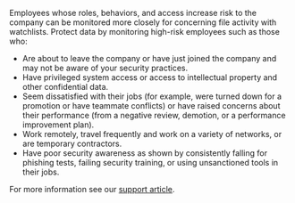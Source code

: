 Employees whose roles, behaviors, and access increase risk to the company can be monitored more closely for concerning file activity with watchlists. Protect data by monitoring high-risk employees such as those who:

* Are about to leave the company or have just joined the company and may not be aware of your security practices.
* Have privileged system access or access to intellectual property and other confidential data.
* Seem dissatisfied with their jobs (for example, were turned down for a promotion or have teammate conflicts) or have raised concerns about their performance (from a negative review, demotion, or a performance improvement plan).
* Work remotely, travel frequently and work on a variety of networks, or are temporary contractors.
* Have poor security awareness as shown by consistently falling for phishing tests, failing security training, or using unsanctioned tools in their jobs.

For more information see our [support article](https://support.code42.com/hc/en-us/articles/14827687477143).
